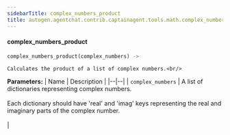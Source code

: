 ```yaml
---
sidebarTitle: complex_numbers_product
title: autogen.agentchat.contrib.captainagent.tools.math.complex_numbers_product.complex_numbers_product
---
```


<code class="doc-symbol doc-symbol-heading doc-symbol-function"></code>
#### complex_numbers_product

```python
complex_numbers_product(complex_numbers) -> 
```

    Calculates the product of a list of complex numbers.<br/>

<b>Parameters:</b>
| Name | Description |
|--|--|
| `complex_numbers` | A list of dictionaries representing complex numbers.<br/><br/>Each dictionary should have 'real' and 'imag' keys representing the real and imaginary parts of the complex number.<br/><br/> |

<br />